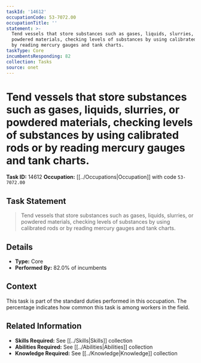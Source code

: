 ```yaml
---
taskId: '14612'
occupationCode: 53-7072.00
occupationTitle: ''
statement: >-
  Tend vessels that store substances such as gases, liquids, slurries, or
  powdered materials, checking levels of substances by using calibrated rods or
  by reading mercury gauges and tank charts.
taskType: Core
incumbentsResponding: 82
collection: Tasks
source: onet
---
```

# Tend vessels that store substances such as gases, liquids, slurries, or powdered materials, checking levels of substances by using calibrated rods or by reading mercury gauges and tank charts.

**Task ID:** 14612
**Occupation:** [[../Occupations|Occupation]] with code `53-7072.00`

## Task Statement

> Tend vessels that store substances such as gases, liquids, slurries, or powdered materials, checking levels of substances by using calibrated rods or by reading mercury gauges and tank charts.

## Details

- **Type:** Core
- **Performed By:** 82.0% of incumbents

## Context

This task is part of the standard duties performed in this occupation. The percentage indicates how common this task is among workers in the field.

## Related Information

- **Skills Required:** See [[../Skills|Skills]] collection
- **Abilities Required:** See [[../Abilities|Abilities]] collection
- **Knowledge Required:** See [[../Knowledge|Knowledge]] collection
